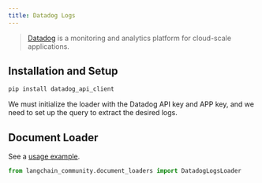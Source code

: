 ```yaml
---
title: Datadog Logs
---
```


>[Datadog](https://www.datadoghq.com/) is a monitoring and analytics platform for cloud-scale applications.

## Installation and Setup

```bash
pip install datadog_api_client
```

We must initialize the loader with the Datadog API key and APP key, and we need to set up the query to extract the desired logs.

## Document Loader

See a [usage example](/oss/javascript/integrations/document_loaders/datadog_logs).

```python
from langchain_community.document_loaders import DatadogLogsLoader
```
